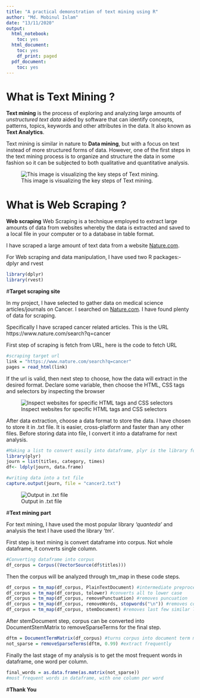 --- 
title: "A practical demonstration of text mining using R"
author: "Md. Mobinul Islam"
date: "13/11/2020"
output:
  html_notebook:
    toc: yes
  html_document:
    toc: yes
    df_print: paged
  pdf_document:
    toc: yes
---

# What is **Text Mining** ?

**Text mining** is the process of exploring and analyzing large amounts of *unstructured text data* aided by software that can identify concepts, patterns, topics, keywords and other attributes in the data. It also known as **Text Analytics**.

Text mining is similar in nature to **Data mining**, but with a focus on text instead of more structured forms of data. However, one of the first steps in the text mining process is to organize and structure the data in some fashion so it can be subjected to both qualitative and quantitative analysis.

![This image is visualizing the key steps of  Text mining.](https://cdn.ttgtmedia.com/rms/onlineimages/business_analytics-text_mining_desktop.png)


# What is **Web Scraping** ?
**Web scraping** Web Scraping is a technique employed to extract large amounts of data from websites whereby the data is extracted and saved to a local file in your computer or to a database in table format.

I have scraped a large amount of text data from a website
[Nature.com](https://www.nature.com/).


For Web scraping and data manipulation, I have used two R packages:- dplyr and rvest

```{r}
library(dplyr)
library(rvest)
```



#**Target scraping site**

In my project, I have selected to gather data on medical science articles/journals on Cancer. I searched on [Nature.com](https://www.nature.com/). 
I have found plenty of data for scraping. 

Specifically I have scraped cancer related articles. This is the URL
https://www.nature.com/search?q=cancer

First step of scraping is fetch from URL, here is the code to fetch URL

```{r}
#scraping target url
link = "https://www.nature.com/search?q=cancer"
pages = read_html(link)
```


If the url is valid, then next step to choose, how the data will extract in the desired format. Declare some variable, then choose the HTML, CSS tags and selectors by inspecting the browser

![Inspect websites for specific HTML tags and CSS selectors](https://i.postimg.cc/X7jmmyZG/inspect.jpg)

After data extraction, choose a data format to store the data. I have chosen to store it in .txt file. It is easier, cross-platform and faster than any other files.
Before storing data into file, I convert it into a dataframe for next analysis.

```{r}
#Making a list to convert easily into dataframe, plyr is the library for Dataframe
library(plyr)
journ = list(titles, category, times)
df<- ldply(journ, data.frame)

#writing data into a txt file
capture.output(journ, file = "cancer2.txt")
```




![Output in .txt file](https://i.postimg.cc/X7M16Hsz/cancer2txt.jpg)




#**Text mining part**

For text mining, I have used the most popular library *'quanteda'* and analysis the text I have used the library *'tm'*.

First step is text mining is convert dataframe into corpus. Not whole dataframe, it converts single column. 

```{r}
#Converting dataframe into corpus
df_corpus = Corpus((VectorSource(df$titles)))

```


Then the corpus will be analyzed through tm_map in these code steps. 

```{r}
df_corpus = tm_map(df_corpus, PlainTextDocument) #intermediate preprocessing
df_corpus = tm_map(df_corpus, tolower) #converts all to lower case
df_corpus = tm_map(df_corpus, removePunctuation) #removes puncuation
df_corpus = tm_map(df_corpus, removeWords, stopwords("\n")) #removes common words
df_corpus = tm_map(df_corpus, stemDocument) #removes last few similar letters
```

After stemDocument step, corpus can be converted into DocumentStemMatrix to removeSparseTerms for the final step.

```{r}
dftm = DocumentTermMatrix(df_corpus) #turns corpus into document term matrix
not_sparse = removeSparseTerms(dftm, 0.99) #extract frequently
```

Finally the last stage of my analysis is to get the most frequent words in dataframe, one word per column. 

```{r}
final_words = as.data.frame(as.matrix(not_sparse)) 
#most frequent words in dataframe, with one column per word
```



#**Thank You**
